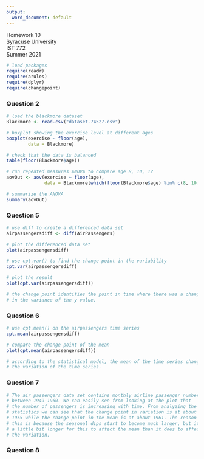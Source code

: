 ---
output:
  word_document: default
---

Homework 10  
Syracuse University  
IST 772  
Summer 2021  

```{r Libraries, message = FALSE, warning = FALSE}

# load packages
require(readr)
require(arules)
require(dplyr)
require(changepoint)

```

### Question 2

```{r Question 2, message = FALSE, warning = FALSE}

# load the blackmore dataset
Blackmore <- read.csv("dataset-74527.csv")

# boxplot showing the exercise level at different ages
boxplot(exercise ~ floor(age),
        data = Blackmore)

# check that the data is balanced
table(floor(Blackmore$age))

# run repeated measures ANOVA to compare age 8, 10, 12
aovOut <- aov(exercise ~ floor(age),
              data = Blackmore[which(floor(Blackmore$age) %in% c(8, 10, 12)), ])

# summarize the ANOVA
summary(aovOut)

```

### Question 5

```{r Question 5, message = FALSE, warning = FALSE}

# use diff to create a differenced data set
airpassengersdiff <- diff(AirPassengers)

# plot the differenced data set
plot(airpassengersdiff)

# use cpt.var() to find the change point in the variability
cpt.var(airpassengersdiff)

# plot the result
plot(cpt.var(airpassengersdiff))

# the change point identifies the point in time where there was a change
# in the variance of the y value.

```

### Question 6

```{r Question 6, message = FALSE, warning = FALSE}

# use cpt.mean() on the airpassengers time series
cpt.mean(airpassengersdiff)

# compare the change point of the mean
plot(cpt.mean(airpassengersdiff))

# according to the statistical model, the mean of the time series changed later than
# the variation of the time series.

```

### Question 7

```{r Question 7, message = FALSE, warning = FALSE}

# The air passengers data set contains monthly airline passenger numbers
# between 1949-1960. We can easily see from looking at the plot that
# the number of passengers is increasing with time. From analyzing the
# statistics we can see that the change point in variation is at about
# 1955 while the change point in the mean is at about 1961. The reason for
# this is because the seasonal dips start to become much larger, but it takes
# a little bit longer for this to affect the mean than it does to affect
# the variation.

```

### Question 8

```{r Question 8, message = FALSE, warning = FALSE}

```